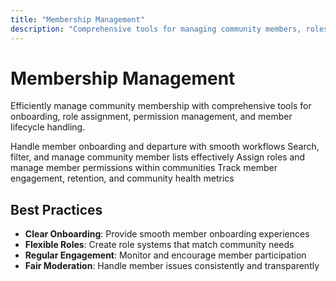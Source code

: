 ```yaml
---
title: "Membership Management"
description: "Comprehensive tools for managing community members, roles, permissions, and member lifecycle"
---
```


# Membership Management

Efficiently manage community membership with comprehensive tools for onboarding, role assignment, permission management, and member lifecycle handling.

<CardGroup cols={2}>
  <Card title="Join & Leave" icon="door-open" href="join-leave-community">
    Handle member onboarding and departure with smooth workflows
  </Card>
  <Card title="Query Members" icon="users" href="query-community-members">
    Search, filter, and manage community member lists effectively
  </Card>
  <Card title="Roles & Permissions" icon="key" href="roles-permissions">
    Assign roles and manage member permissions within communities
  </Card>
  <Card title="Member Analytics" icon="chart-pie" href="member-analytics">
    Track member engagement, retention, and community health metrics
  </Card>
</CardGroup>

## Best Practices

- **Clear Onboarding**: Provide smooth member onboarding experiences
- **Flexible Roles**: Create role systems that match community needs
- **Regular Engagement**: Monitor and encourage member participation
- **Fair Moderation**: Handle member issues consistently and transparently
